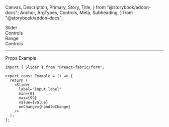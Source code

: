   Canvas,
  Description,
  Primary,
  Story,
  Title,
} from "@storybook/addon-docs";
  Anchor,
  ArgTypes,
  Controls,
  Meta,
  Subheading,
} from "@storybook/addon-docs";

<Meta of={SliderStories} />

<Title>Sliders</Title>

<Anchor storyId="slider">
  <div className="hidden-anchor">
    <Subheading>Slider</Subheading>
  </div>
</Anchor>

<Description of={Slider} />

<Primary />

<Collapsable className="control-panel">
  <div>Controls</div>
  <Controls of={SliderStories._Slider} />
</Collapsable>

<Anchor storyId="Range">
  <Subheading>Range</Subheading>
</Anchor>
<Description of={RangeStories._Range} />
<Canvas withToolbar of={RangeStories._Range} />
<Collapsable className="control-panel">
  <div>Controls</div>
  <Controls of={RangeStories._Range} />
</Collapsable>

<hr />

<Anchor storyId="props">
  <Subheading>Props</Subheading>
</Anchor>

<ArgTypes sort="requiredFirst" />

<Anchor storyId="sample">
  <Subheading>Example</Subheading>
</Anchor>

```tsx
import { Slider } from "@react-fabric/form";

export const Example = () => {
  return (
    <Slider
      label="Input label"
      min={0}
      max={99}
      value={value}
      onChange={handleChange}
    />
  );
};
```

